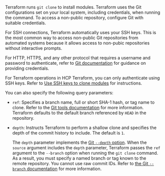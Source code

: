 <!-- this partial appears in the module reference source argument description. It provides details common to connecting to Git-based repos -->
Terraform runs `git clone` to install modules. Terraform uses the Git configurations set on your local system, including credentials, when running the command. To access a non-public repository, configure Git with suitable credentials.

For SSH connections, Terraform automatically uses your SSH keys. This is the most common way to access non-public Git repositories from automated systems because it allows access to non-pubic repositories without interactive prompts.

For HTTP, HTTPS, and any other protocol that requires a username and password to authenticate, refer to [Git documentation](https://git-scm.com/book/en/v2/Git-Tools-Credential-Storage) for guidance on providing credentials.

For Terraform operations in HCP Terraform, you can only authenticate using SSH keys. Refer to [Use SSH keys to clone modules](/terraform/cloud-docs/workspaces/settings/ssh-keys) for instructions.

You can also specify the following query parameters:
 
- `ref`: Specifies a branch name, full or short SHA-1 hash, or tag name to clone. Refer to the [Git tools documentation](https://git-scm.com/book/en/v2/Git-Tools-Revision-Selection#_single_revisions)
for more information. Terraform defaults to the default branch referenced by `HEAD` in the repository.

- `depth`: Instructs Terraform to perform a shallow clone and specifies the depth of the commit history to include. The default is `1`. 

  The `depth` parameter implements the [Git `--depth` option](https://git-scm.com/docs/git-clone#Documentation/git-clone.txt---depthltdepthgt). When the `source` argument includes the `depth` parameter, Terraform passes the `ref` argument to the `--branch` option when running the `git clone` command. As a result, you must specify a named branch or tag known to the remote repository. You cannot use raw commit IDs. Refer to [the Git `--branch` documentation](https://git-scm.com/docs/git-clone#Documentation/git-clone.txt---branchltnamegt) for more information. 